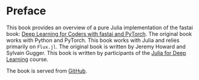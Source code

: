 # Preface {.unnumbered}

This book provides an overview of a pure Julia implementation of the fastai book: [Deep Learning for Coders with fastai and PyTorch](https://github.com/fastai/fastbook). The original book works with Python and PyTorch. This book works with Julia and relies primarily on `Flux.jl`. The original book is written by Jeremy Howard and Sylvain Gugger. This book is written by participants of the [Julia for Deep Learning](https://www.deep-learning.club/) course.

The book is served from [GitHub](https://github.com/pat-alt/julia-deeplearning-book).
